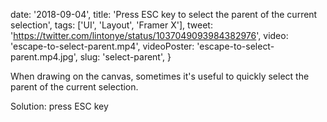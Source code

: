 
  date: '2018-09-04',
  title: 'Press ESC key to select the parent of the current selection',
  tags: ['UI', 'Layout', 'Framer X'],
  tweet: 'https://twitter.com/lintonye/status/1037049093984382976',
  video: 'escape-to-select-parent.mp4',
  videoPoster: 'escape-to-select-parent.mp4.jpg',
  slug: 'select-parent',
}


When drawing on the canvas, sometimes it's useful to quickly select the parent of the current selection.

Solution: press ESC key
